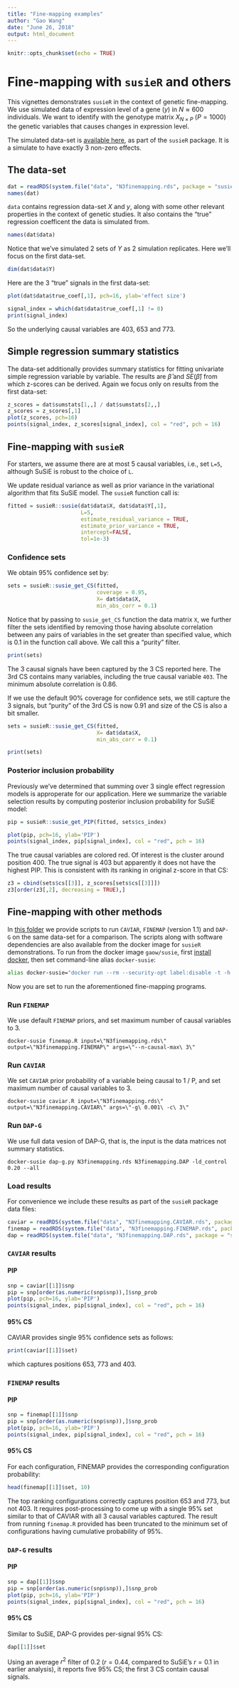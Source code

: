```yaml
---
title: "Fine-mapping examples"
author: "Gao Wang"
date: "June 26, 2018"
output: html_document
---
```


```r
knitr::opts_chunk$set(echo = TRUE)
```
# Fine-mapping with `susieR` and others

This vignettes demonstrates `susieR` in the context of genetic fine-mapping. 
We use simulated data of expression level of a gene ($y$) in $N \approx 600$ individuals. 
We want to identify with the genotype matrix $X_{N\times P}$ ($P=1000$) the genetic variables that causes changes in expression level.

The simulated data-set is [available here](https://github.com/stephenslab/susieR/blob/master/inst/data/N3finemapping.rds), as part of the `susieR` package. It is a simulate to have exactly 3 non-zero effects.

## The data-set

```r
dat = readRDS(system.file("data", "N3finemapping.rds", package = "susieR"))
names(dat)
```

`data` contains regression data-set $X$ and $y$, along with some other relevant properties in the context of genetic studies. It also contains the "true" regression coefficent the data is simulated from.

```r
names(dat$data)
```

Notice that we've simulated 2 sets of $Y$ as 2 simulation replicates. Here we'll focus on the first data-set.

```r
dim(dat$data$Y)
```

Here are the 3 "true" signals in the first data-set:

```r
plot(dat$data$true_coef[,1], pch=16, ylab='effect size')
```

```r
signal_index = which(dat$data$true_coef[,1] != 0)
print(signal_index)
```

So the underlying causal variables are 403, 653 and 773.

## Simple regression summary statistics

The data-set additionally provides summary statistics for fitting univariate simple regression variable by variable. The results are $\hat{\beta}$ and $SE(\hat{\beta})$ from which z-scores can be derived. Again we focus only on results from the first data-set:

```r
z_scores = dat$sumstats[1,,] / dat$sumstats[2,,]
z_scores = z_scores[,1]
plot(z_scores, pch=16)
points(signal_index, z_scores[signal_index], col = "red", pch = 16)
```

## Fine-mapping with `susieR`

For starters, we assume there are at most 5 causal variables, i.e., set `L=5`, although SuSiE is robust to the choice of `L`. 

We update residual variance as well as prior variance in the variational algorithm that fits SuSiE model. The `susieR` function call is:

```r
fitted = susieR::susie(dat$data$X, dat$data$Y[,1],
                       L=5,
                       estimate_residual_variance = TRUE, 
                       estimate_prior_variance = TRUE, 
                       intercept=FALSE,
                       tol=1e-3)
```

### Confidence sets

We obtain 95% confidence set by:

```r
sets = susieR::susie_get_CS(fitted,
                            coverage = 0.95,
                            X= dat$data$X, 
                            min_abs_corr = 0.1)
```

Notice that by passing to `susie_get_CS` function the data matrix `X`, we further filter the sets identified by removing those having absolute correlation between any pairs of variables in the set greater than specified value, which is 0.1 in the function call above. We call this a "purity" filter.

```r
print(sets)
```

The 3 causal signals have been captured by the 3 CS reported here. The 3rd CS contains many variables, including the true causal variable `403`. The minimum absolute correlation is 0.86. 

If we use the default 90% coverage for confidence sets, we still capture the 3 signals, but "purity" of the 3rd CS is now 0.91 and size of the CS is also a bit smaller.

```r
sets = susieR::susie_get_CS(fitted,
                            X= dat$data$X, 
                            min_abs_corr = 0.1)
```

```r
print(sets)
```

### Posterior inclusion probability

Previously we've determined that summing over 3 single effect regression models is approperate for our application. Here we summarize the variable selection results by computing posterior inclusion probability for SuSiE model:

```r
pip = susieR::susie_get_PIP(fitted, sets$cs_index)
```

```r
plot(pip, pch=16, ylab='PIP')
points(signal_index, pip[signal_index], col = "red", pch = 16)
```

The true causal variables are colored red. Of interest is the cluster around position 400. The true signal is 403 but apparently it does not have the highest PIP. This is consistent with its ranking in original z-score in that CS:

```r
z3 = cbind(sets$cs[[3]], z_scores[sets$cs[[3]]])
z3[order(z3[,2], decreasing = TRUE),]
```

## Fine-mapping with other methods

In [this folder](https://github.com/stephenslab/susieR/tree/master/inst/code) we provide scripts to run `CAVIAR`, `FINEMAP` (version 1.1) and `DAP-G` on the same data-set for a comparison. The scripts along with software dependencies are also available from the docker image for `susieR` demonstrations. To run from the docker image `gaow/susie`, first [install docker](https://www.docker.com/community-edition), then set command-line alias `docker-susie`:

```bash
alias docker-susie="docker run --rm --security-opt label:disable -t -h susie -P -w $PWD -v $PWD:$PWD -u $UID:${GROUPS[0]} -e HOME=/home/$USER -e USER=$USER gaow/susie"
```

Now you are set to run the aforementioned fine-mapping programs.

### Run `FINEMAP`

We use default `FINEMAP` priors, and set maximum number of causal variables to 3.

```
docker-susie finemap.R input=\"N3finemapping.rds\" output=\"N3finemapping.FINEMAP\" args=\"--n-causal-max\ 3\"
```

### Run `CAVIAR`

We set `CAVIAR` prior probability of a variable being causal to 1 / P, and set maximum number of causal variables to 3.

```
docker-susie caviar.R input=\"N3finemapping.rds\" output=\"N3finemapping.CAVIAR\" args=\"-g\ 0.001\ -c\ 3\"
```

### Run `DAP-G`

We use full data vesion of DAP-G, that is, the input is the data matrices not summary statistics.

```
docker-susie dap-g.py N3finemapping.rds N3finemapping.DAP -ld_control 0.20 --all
```

### Load results

For convenience we include these results as part of the `susieR` package data files:

```r
caviar = readRDS(system.file("data", "N3finemapping.CAVIAR.rds", package = "susieR"))
finemap = readRDS(system.file("data", "N3finemapping.FINEMAP.rds", package = "susieR"))
dap = readRDS(system.file("data", "N3finemapping.DAP.rds", package = "susieR"))
```

### `CAVIAR` results

#### PIP

```r
snp = caviar[[1]]$snp
pip = snp[order(as.numeric(snp$snp)),]$snp_prob
plot(pip, pch=16, ylab='PIP')
points(signal_index, pip[signal_index], col = "red", pch = 16)
```

#### 95% CS

CAVIAR provides single 95% confidence sets as follows:

```r
print(caviar[[1]]$set)
```

which captures positions 653, 773 and 403.

### `FINEMAP` results

#### PIP

```r
snp = finemap[[1]]$snp
pip = snp[order(as.numeric(snp$snp)),]$snp_prob
plot(pip, pch=16, ylab='PIP')
points(signal_index, pip[signal_index], col = "red", pch = 16)
```

#### 95% CS

For each configuration, FINEMAP provides the corresponding configuration probability:

```r
head(finemap[[1]]$set, 10)
```

The top ranking configurations correctly captures position 653 and 773, but not 403. It requires post-processing to come up with a single 95% set similar to that of CAVIAR with all 3 causal variables captured. The result from running `finemap.R` provided has been truncated to the minimum set of configurations having cumulative probability of 95%.

### `DAP-G` results

#### PIP

```r
snp = dap[[1]]$snp
pip = snp[order(as.numeric(snp$snp)),]$snp_prob
plot(pip, pch=16, ylab='PIP')
points(signal_index, pip[signal_index], col = "red", pch = 16)
```

#### 95% CS

Similar to SuSiE, DAP-G provides per-signal 95% CS:

```r
dap[[1]]$set
```

Using an average $r^2$ filter of 0.2 ($r=0.44$, compared to SuSiE's $r=0.1$ in earlier analysis), it reports five 95% CS; the first 3 CS contain causal signals. 

